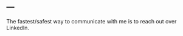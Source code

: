 ---
---

<link rel="stylesheet" href="styles.css" type="text/css">

The fastest/safest way to communicate with me is to reach out over LinkedIn. 